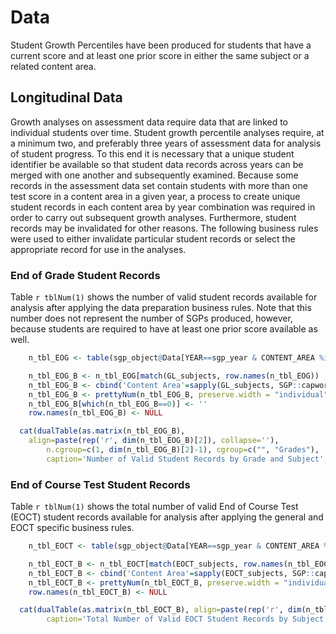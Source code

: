 #  Data

Student Growth Percentiles have been produced for students that have a current score and at least one prior score in either the same subject or a related content area.

## Longitudinal Data
Growth analyses on assessment data require data that are linked to individual students over time.  Student growth percentile analyses require, at a minimum two, and preferably three years of assessment data for analysis of student progress.  To this end it is necessary that a unique student identifier be available so that student data records across years can be merged with one another and subsequently examined.  Because some records in the assessment data set contain students with more than one test score in a content area in a given year, a process to create unique student records in each content area by year combination was required in order to carry out subsequent growth analyses.  Furthermore, student records may be invalidated for other reasons.  The following business rules were used to either invalidate particular student records or select the appropriate record for use in the analyses.


### End of Grade Student Records

Table `r tblNum(1)` shows the number of valid student records available for analysis after applying the data preparation business rules.  Note that this number does not represent the number of SGPs produced, however, because students are required to have at least one prior score available as well.

```r
	n_tbl_EOG <- table(sgp_object@Data[YEAR==sgp_year & CONTENT_AREA %in% GL_subjects & VALID_CASE=='VALID_CASE']$CONTENT_AREA, sgp_object@Data[YEAR==sgp_year & CONTENT_AREA %in% GL_subjects & VALID_CASE=='VALID_CASE']$GRADE)

	n_tbl_EOG_B <- n_tbl_EOG[match(GL_subjects, row.names(n_tbl_EOG)) ,]
	n_tbl_EOG_B <- cbind('Content Area'=sapply(GL_subjects, SGP::capwords, special.words=c("ELA", "US")), n_tbl_EOG_B)
	n_tbl_EOG_B <- prettyNum(n_tbl_EOG_B, preserve.width = "individual", big.mark=',')
	n_tbl_EOG_B[which(n_tbl_EOG_B==0)] <- ''
	row.names(n_tbl_EOG_B) <- NULL

  cat(dualTable(as.matrix(n_tbl_EOG_B),
  	align=paste(rep('r', dim(n_tbl_EOG_B)[2]), collapse=''),
		n.cgroup=c(1, dim(n_tbl_EOG_B)[2]-1), cgroup=c("", "Grades"),
		caption='Number of Valid Student Records by Grade and Subject', use.xtable = TRUE))
```


### End of Course Test Student Records

Table `r tblNum(1)` shows the total number of valid End of Course Test (EOCT) student records available for analysis after applying the general and EOCT specific business rules.

```r
	n_tbl_EOCT <- table(sgp_object@Data[YEAR==sgp_year & CONTENT_AREA %in% EOCT_subjects & VALID_CASE=='VALID_CASE']$CONTENT_AREA, sgp_object@Data[YEAR==sgp_year & CONTENT_AREA %in% EOCT_subjects & VALID_CASE=='VALID_CASE']$GRADE)
```
```r
	n_tbl_EOCT_B <- n_tbl_EOCT[match(EOCT_subjects, row.names(n_tbl_EOCT)) ,]
	n_tbl_EOCT_B <- cbind('Content Area'=sapply(EOCT_subjects, SGP::capwords, special.words=c("ELA", "II", "US")), 'Valid Records' = n_tbl_EOCT_B)
	n_tbl_EOCT_B <- prettyNum(n_tbl_EOCT_B, preserve.width = "individual",big.mark=',')
	row.names(n_tbl_EOCT_B) <- NULL

  cat(dualTable(as.matrix(n_tbl_EOCT_B), align=paste(rep('r', dim(n_tbl_EOCT_B)[2]), collapse=''),
		caption='Total Number of Valid EOCT Student Records by Subject', use.xtable = TRUE))

```
